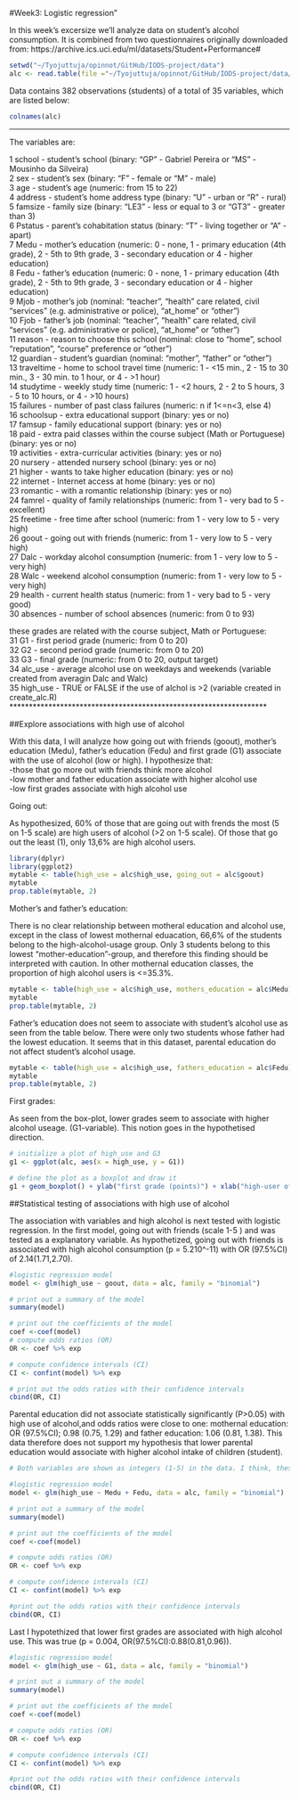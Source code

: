 #Week3: Logistic regression"

In this week's excersize we'll analyze data on student's alcohol
consumption. It is combined from two questionnaires originally downloaded from: https://archive.ics.uci.edu/ml/datasets/Student+Performance#

```r
setwd("~/Tyojuttuja/opinnot/GitHub/IODS-project/data")
alc <- read.table(file ="~/Tyojuttuja/opinnot/GitHub/IODS-project/data/student_alc.txt", sep= "\t")
```
Data contains 382 observations (students) of a total of 35 variables, which are listed below:

```r
colnames(alc)
```
***********************************************************************
The variables are: <br/>

1 school - student's school (binary: "GP" - Gabriel Pereira or "MS" - Mousinho da Silveira) <br/>
2 sex - student's sex (binary: "F" - female or "M" - male) <br/>
3 age - student's age (numeric: from 15 to 22) <br/>
4 address - student's home address type (binary: "U" - urban or "R" - rural) <br/>
5 famsize - family size (binary: "LE3" - less or equal to 3 or "GT3" - greater than 3) <br/>
6 Pstatus - parent's cohabitation status (binary: "T" - living together or "A" - apart) <br/>
7 Medu - mother's education (numeric: 0 - none,  1 - primary education (4th grade), 2 - 5th to 9th grade, 3 - secondary education or 4 - higher education) <br/>
8 Fedu - father's education (numeric: 0 - none,  1 - primary education (4th grade), 2 - 5th to 9th grade, 3 - secondary education or 4 - higher education) <br/>
9 Mjob - mother's job (nominal: "teacher", "health" care related, civil "services" (e.g. administrative or police), "at_home" or "other") <br/>
10 Fjob - father's job (nominal: "teacher", "health" care related, civil "services" (e.g. administrative or police), "at_home" or "other") <br/>
11 reason - reason to choose this school (nominal: close to "home", school "reputation", "course" preference or "other") <br/>
12 guardian - student's guardian (nominal: "mother", "father" or "other") <br/>
13 traveltime - home to school travel time (numeric: 1 - <15 min., 2 - 15 to 30 min., 3 - 30 min. to 1 hour, or 4 - >1 hour) <br/>
14 studytime - weekly study time (numeric: 1 - <2 hours, 2 - 2 to 5 hours, 3 - 5 to 10 hours, or 4 - >10 hours) <br/>
15 failures - number of past class failures (numeric: n if 1<=n<3, else 4) <br/>
16 schoolsup - extra educational support (binary: yes or no) <br/>
17 famsup - family educational support (binary: yes or no)<br/>
18 paid - extra paid classes within the course subject (Math or Portuguese) (binary: yes or no) <br/>
19 activities - extra-curricular activities (binary: yes or no) <br/>
20 nursery - attended nursery school (binary: yes or no) <br/>
21 higher - wants to take higher education (binary: yes or no) <br/>
22 internet - Internet access at home (binary: yes or no) <br/>
23 romantic - with a romantic relationship (binary: yes or no) <br/>
24 famrel - quality of family relationships (numeric: from 1 - very bad to 5 - excellent) <br/>
25 freetime - free time after school (numeric: from 1 - very low to 5 - very high) <br/>
26 goout - going out with friends (numeric: from 1 - very low to 5 - very high) <br/>
27 Dalc - workday alcohol consumption (numeric: from 1 - very low to 5 - very high) <br/>
28 Walc - weekend alcohol consumption (numeric: from 1 - very low to 5 - very high) <br/>
29 health - current health status (numeric: from 1 - very bad to 5 - very good) <br/>
30 absences - number of school absences (numeric: from 0 to 93) <br/>

these grades are related with the course subject, Math or Portuguese: <br/>
31 G1 - first period grade (numeric: from 0 to 20) <br/>
32 G2 - second period grade (numeric: from 0 to 20) <br/>
33 G3 - final grade (numeric: from 0 to 20, output target) <br/>
34 alc_use - average alcohol use on weekdays and weekends (variable created from averagin Dalc and Walc) <br/>
35 high_use - TRUE or FALSE if the use of alchol is >2 (variable created in create_alc.R) <br/>
****************************************************************** <br/>

##Explore associations with high use of alcohol

With this data, I will analyze how going out with friends (goout), mother's education (Medu), father's education (Fedu) and first grade (G1) associate with the use of alcohol (low or high). I hypothesize that:<br/>
-those that go more out with friends think more alcohol<br/>
-low mother and father education associate with higher alcohol use<br/>
-low first grades associate with high alcohol use

Going out:<br/>

As hypothesized, 60% of those that are going out with frends the most (5 on 1-5 scale) are high users of alcohol (>2 on 1-5 scale). Of those that go out the least (1), only 13,6% are high alcohol users.

```r
library(dplyr)
library(ggplot2)
mytable <- table(high_use = alc$high_use, going_out = alc$goout)
mytable
prop.table(mytable, 2)
```

Mother's and father's education: <br/>

There is no clear relationship between motheral education and alcohol use, except in the class of lowest mothernal eduacation, 66,6% of the students belong to the high-alcohol-usage group. Only 3 students belong to this lowest "mother-education"-group, and therefore this finding should be interpreted with caution. In other mothernal education classes, the proportion of high alcohol users is <=35.3%.

```r
mytable <- table(high_use = alc$high_use, mothers_education = alc$Medu)
mytable
prop.table(mytable, 2)
```

Father's education does not seem to associate with student's alcohol use as seen from the table below. There were only two students whose father had the lowest education. It seems that in this dataset, parental education do not affect student's alcohol usage.

```r
mytable <- table(high_use = alc$high_use, fathers_education = alc$Fedu)
mytable
prop.table(mytable, 2)
```

First grades:

As seen from the box-plot, lower grades seem to associate with higher alcohol useage. (G1-variable). This notion goes in the hypothetised direction.

```r
# initialize a plot of high_use and G3
g1 <- ggplot(alc, aes(x = high_use, y = G1))

# define the plot as a boxplot and draw it
g1 + geom_boxplot() + ylab("first grade (points)") + xlab("high-user of alcohol")
```

##Statistical testing of associations with high use of alcohol

The association with variables and high alcohol is next tested with logistic regression. In the first model, going out with friends (scale 1-5 ) and was tested as a explanatory variable. As hypothetized, going out with friends is associated with high alcohol consumption (p = 5.210^-11) with 
OR (97.5%CI) of 2.14(1.71,2.70).

```r
#logistic regression model
model <- glm(high_use ~ goout, data = alc, family = "binomial")

# print out a summary of the model
summary(model)
```

```r
# print out the coefficients of the model
coef <-coef(model)
# compute odds ratios (OR)
OR <- coef %>% exp

# compute confidence intervals (CI)
CI <- confint(model) %>% exp

# print out the odds ratios with their confidence intervals
cbind(OR, CI)
```

Parental education did not associate statistically significantly (P>0.05) with high use of alcohol,and odds ratios were close to one: mothernal education: OR (97.5%CI); 0.98 (0.75, 1.29) and father education: 1.06 (0.81, 1.38). This data therefore does not support my hypothesis that lower parental education would associate with higher alcohol intake of children (student).

```r
# Both variables are shown as integers (1-5) in the data. I think, these variables could have also been presented as factors, because education has true levels. No changes were made however, parental education was stuedied with numeric (integers 1-5 ) values.
```

```r
#logistic regression model
model <- glm(high_use ~ Medu + Fedu, data = alc, family = "binomial")

# print out a summary of the model
summary(model)
```

```r
# print out the coefficients of the model
coef <-coef(model)

# compute odds ratios (OR)
OR <- coef %>% exp

# compute confidence intervals (CI)
CI <- confint(model) %>% exp

#print out the odds ratios with their confidence intervals
cbind(OR, CI)
```

Last I hypotethized that lower first grades are associated with high alcohol use. This was true (p = 0.004, OR(97.5%CI):0.88(0.81,0.96)).
```r
#logistic regression model
model <- glm(high_use ~ G1, data = alc, family = "binomial")

# print out a summary of the model
summary(model)
```

```r
# print out the coefficients of the model
coef <-coef(model)

# compute odds ratios (OR)
OR <- coef %>% exp

# compute confidence intervals (CI)
CI <- confint(model) %>% exp

#print out the odds ratios with their confidence intervals
cbind(OR, CI)
```
